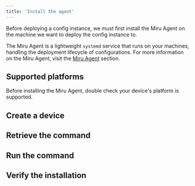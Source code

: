 ```yaml
---
title: 'Install the agent'
---
```



Before deploying a config instance, we must first install the Miru Agent on the machine we want to deploy the config instance to. 

The Miru Agent is a lightweight `systemd` service that runs on your machines, handling the deployment lifecycle of configurations. For more information on the Miru Agent, visit the [Miru Agent](/docs/home/agent/intro) section.

## Supported platforms
<SupportedPlatforms />

<Warning>
    Before installing the Miru Agent, double check your device's platform is supported.
</Warning>

## Create a device
<CreateDevice />

## Retrieve the command
<RetrieveCmd />

## Run the command
<RunCmd />

## Verify the installation
<Verify />